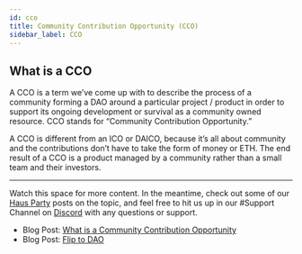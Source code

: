 ```yaml
---
id: cco
title: Community Contribution Opportunity (CCO)
sidebar_label: CCO
---
```


## What is a CCO

A CCO is a term we’ve come up with to describe the process of a community forming a DAO around a particular project / product in order to support its ongoing development or survival as a community owned resource. CCO stands for “Community Contribution Opportunity.”

A CCO is different from an ICO or DAICO, because it’s all about community and the contributions don’t have to take the form of money or ETH. The end result of a CCO is a product managed by a community rather than a small team and their investors.

---

Watch this space for more content. In the meantime, check out some of our [Haus Party](https://daohaus.substack.com/) posts on the topic, and feel free to hit us up in our #Support Channel on [Discord](https://discord.gg/CAqTnwGpez) with any questions or support.

-   Blog Post: [What is a Community Contribution Opportunity](https://daohaus.substack.com/p/-what-is-a-community-contribution)
-   Blog Post: [Flip to DAO](https://daohaus.substack.com/p/flip-to-dao-decentralize-your-project)
